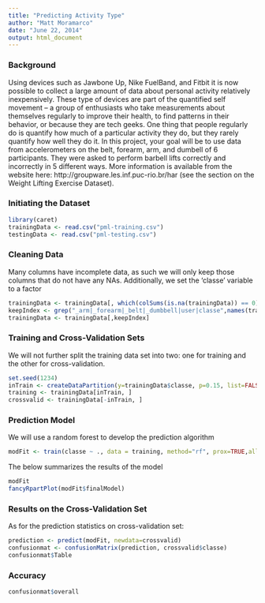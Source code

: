 ```yaml
---
title: "Predicting Activity Type"
author: "Matt Moramarco"
date: "June 22, 2014"
output: html_document
---
```


### Background

Using devices such as Jawbone Up, Nike FuelBand, and Fitbit it is now possible to collect a large amount of data about personal activity relatively inexpensively. These type of devices are part of the quantified self movement – a group of enthusiasts who take measurements about themselves regularly to improve their health, to find patterns in their behavior, or because they are tech geeks. One thing that people regularly do is quantify how much of a particular activity they do, but they rarely quantify how well they do it. In this project, your goal will be to use data from accelerometers on the belt, forearm, arm, and dumbell of 6 participants. They were asked to perform barbell lifts correctly and incorrectly in 5 different ways. More information is available from the website here: http://groupware.les.inf.puc-rio.br/har (see the section on the Weight Lifting Exercise Dataset).

### Initiating the Dataset

```r
library(caret)
trainingData <- read.csv("pml-training.csv")
testingData <- read.csv("pml-testing.csv")
```

### Cleaning Data

Many columns have incomplete data, as such we will only keep those columns that do not have any NAs. Additionally, we set the 'classe' variable to a factor 
```r
trainingData <- trainingData[, which(colSums(is.na(trainingData)) == 0)]
keepIndex <- grep("_arm|_forearm|_belt|_dumbbell|user|classe",names(trainingData))
trainingData <- trainingData[,keepIndex]
```

### Training and Cross-Validation Sets

We will not further split the training data set into two: one for training and the other for cross-validation.
```r
set.seed(1234)
inTrain <- createDataPartition(y=trainingData$classe, p=0.15, list=FALSE)
training <- trainingData[inTrain, ]
crossvalid <- trainingData[-inTrain, ]
```

### Prediction Model

We will use a random forest to develop the prediction algorithm

```r
modFit <- train(classe ~ ., data = training, method="rf", prox=TRUE,allowParallel=T,trControl=trainControl(method='cv',number=4), ntrees=750)
```

The below summarizes the results of the model
```r
modFit
fancyRpartPlot(modFit$finalModel)
```

### Results on the Cross-Validation Set

As for the prediction statistics on cross-validation set:

```r
prediction <- predict(modFit, newdata=crossvalid)
confusionmat <- confusionMatrix(prediction, crossvalid$classe)
confusionmat$Table
```

### Accuracy

```r
confusionmat$overall
```
